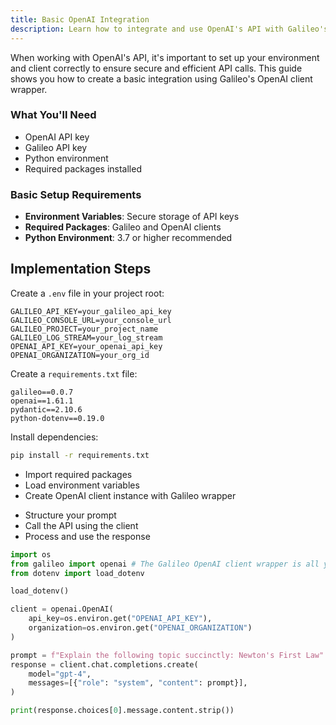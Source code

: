 ```yaml
---
title: Basic OpenAI Integration
description: Learn how to integrate and use OpenAI's API with Galileo's wrapper client.
---
```


When working with OpenAI's API, it's important to set up your environment and client correctly to ensure secure and efficient API calls. This guide shows you how to create a basic integration using Galileo's OpenAI client wrapper.

### What You'll Need
- OpenAI API key
- Galileo API key
- Python environment
- Required packages installed

### Basic Setup Requirements
- **Environment Variables**: Secure storage of API keys
- **Required Packages**: Galileo and OpenAI clients
- **Python Environment**: 3.7 or higher recommended

## Implementation Steps
<Steps>
<Step title="Set Up Environment Variables">

Create a `.env` file in your project root:

```text .env
GALILEO_API_KEY=your_galileo_api_key
GALILEO_CONSOLE_URL=your_console_url
GALILEO_PROJECT=your_project_name
GALILEO_LOG_STREAM=your_log_stream
OPENAI_API_KEY=your_openai_api_key
OPENAI_ORGANIZATION=your_org_id
```
</Step>
<Step title="Install Required Dependencies">

Create a `requirements.txt` file:

```text requirements.txt
galileo==0.0.7
openai==1.61.1
pydantic==2.10.6
python-dotenv==0.19.0
```

Install dependencies:
```bash
pip install -r requirements.txt
```
</Step>
<Step title="Initialize the Client">

- Import required packages
- Load environment variables
- Create OpenAI client instance with Galileo wrapper
</Step>
<Step title="Create a Chat Completion">

- Structure your prompt
- Call the API using the client
- Process and use the response

```python app.py
import os
from galileo import openai # The Galileo OpenAI client wrapper is all you need!
from dotenv import load_dotenv

load_dotenv()

client = openai.OpenAI(
    api_key=os.environ.get("OPENAI_API_KEY"),
    organization=os.environ.get("OPENAI_ORGANIZATION")
)

prompt = f"Explain the following topic succinctly: Newton's First Law"
response = client.chat.completions.create(
    model="gpt-4",
    messages=[{"role": "system", "content": prompt}],
)

print(response.choices[0].message.content.strip())
```
</Step>
</Steps>
